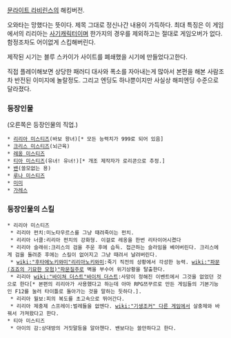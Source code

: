 [[문라이트 라비린스]]의 해킹버전.

오와타는 망했다는 뜻이다. 제목 그대로 정신나간 내용이 가득하다. 최대 특징은 이 게임에서의 리리아는 [[사기캐릭터]]이며 한가지의 경우를 제외하고는 절대로 게임오버가 없다. 함정조차도 어이없게 스킵해버린다.

제작된 시기는 블루 스카이가 사이트를 폐쇄했을 시기에 만들었다고한다.

직접 플레이해보면 상당한 패러디 대사와 폭소를 자아내는게 많아서 본편을 해본 사람조차 반전된 이미지에 놀랄정도. 그리고 엔딩도 하나뿐이지만 사실상 해피엔딩 수준으로 달라졌다.

=== 등장인물 ===
(오른쪽은 등장인물의 직업.)
 * [[리리아 미스티즈]](바보 왕녀)[* 모든 능력치가 999로 되어 있음]
 * [[크리스 미스티즈]](뇌근육)
 * [[레옹 미스티즈]]
 * [[티아 미스티즈]](유녀! 유녀!)[* 개조 제작자가 로리콘으로 추정.]
 * [[밴]](쓸모없는 용)
 * [[루나 미스티즈]]
 * [[미미]]
 * [[가레스]]

=== 등장인물의 스킬 ===
 * 리리아 미스티즈
  * 리리아 펀치:미노타우르스를 그냥 때려죽이는 펀치.
  * 리리아 너클:리리아 펀치의 강화형. 이걸로 레옹을 한번 리타이어시켰다
  * 리리아 슬래쉬:크리스의 검을 주운 후에 습득. 접근하는 슬라임을 베어버린다. 크리스에게 검을 돌려준 후에는 스킬이 없어지고 그냥 때려서 날려버린다.
  * [[wiki:"후타에노키와미"리리아노키와미]]:죽기 직전의 상황에서 각성한 능력. [[wiki:"파문(죠죠의 기묘한 모험)"파문질주]]로 벽을 부수어 위기상황을 탈출한다.
  * 리리아 [[wiki:"바이쳐 더스트"바이처 더스트]]:사망이 정해진 이벤트에서 그것을 없었던 것으로 한다[* 본편의 리리아가 사용했다고 하는데 아마 RPG쯔꾸르로 만든 게임들의 기본기능인 F12를 눌러 타이틀로 돌아가는 것을 말하는 듯하다.].
  * 리리아 월보:피의 복도를 초고속으로 뛰어간다.
  * 리리아 제충제 스프레이:벌레들을 없엔다. [[wiki:"기생조커" 다른 게임]]에서 살충제와 바꿔서 가져왔다고 한다.
 * 티아 미스티즈
  * 아이의 감:상대방의 거짓말등을 알아챈다. 밴보다는 쓸만하다고 한다.
